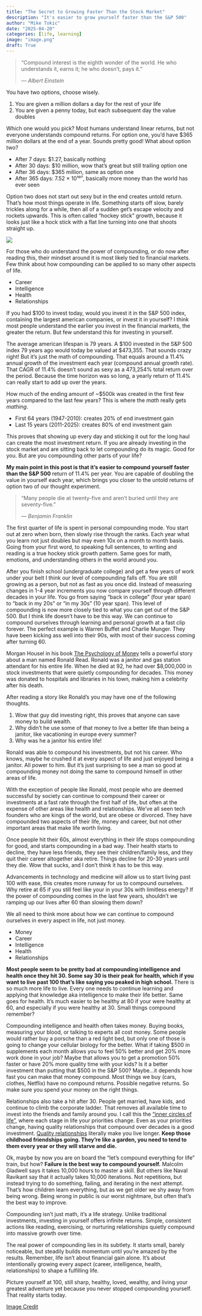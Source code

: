 ```yaml
---
title: "The Secret to Growing Faster Than the Stock Market"
description: "It's easier to grow yourself faster than the S&P 500"
author: "Mike Tokic"
date: "2025-04-20"
categories: [life, learning]
image: "image.png"
draft: True
---
```


> “Compound interest is the eighth wonder of the world. He who understands it, earns it; he who doesn't, pays it.”
>
> — *Albert Einstein*

You have two options, choose wisely. 

1. You are given a million dollars a day for the rest of your life
2. You are given a penny today, but each subsequent day the value doubles

Which one would you pick? Most humans understand linear returns, but not everyone understands compound returns. For option one, you'd have $365 million dollars at the end of a year. Sounds pretty good! What about option two? 

- After 7 days: $1.27, basically nothing
- After 30 days: $10 million, wow that's great but still trailing option one
- After 36 days: $365 million, same as option one 
- After 365 days: 7.52 × 10¹⁰⁷, basically more money than the world has ever seen

Option two does not start out sexy but in the end creates untold return. That's how most things operate in life. Something starts off slow, barely trickles along for a while, then all of a sudden get's escape velocity and rockets upwards. This is often called "hockey stick" growth, because it looks just like a hock stick with a flat line turning into one that shoots straight up. 

![](./chart1.png)

For those who do understand the power of compounding, or do now after reading this, their mindset around it is most likely tied to financial markets. Few think about how compounding can be applied to so many other aspects of life. 

- Career 
- Intelligence
- Health
- Relationships 

If you had $100 to invest today, would you invest it in the S&P 500 index, containing the largest american companies, or invest it in yourself? I think most people understand the earlier you invest in the financial markets, the greater the return. But few understand this for investing in yourself. 

The average american lifespan is 79 years. A $100 invested in the S&P 500 index 79 years ago would today be valued at $473,355. That sounds crazy right! But it's just the math of compounding. That equals around a 11.4% annual growth of the investment each year (compound annual growth rate). That CAGR of 11.4% doesn't sound as sexy as a 473,254% total return over the period. Because the time horizon was so long, a yearly return of 11.4% can really start to add up over the years. 

How much of the ending amount of ~$500k was created in the first few years compared to the last few years? This is where the *math* really gets *mathing*. 

- First 64 years (1947-2010): creates 20% of end investment gain
- Last 15 years (2011-2025): creates 80% of end investment gain 

This proves that showing up every day and sticking it out for the long haul can create the most investment return. If you are already investing in the stock market and are sitting back to let compounding do its magic. Good for you. But are you compounding other parts of your life? 

**My main point in this post is that it's easier to compound yourself faster than the S&P 500** return of 11.4% per year. You are capable of doubling the value in yourself each year, which brings you closer to the untold returns of option two of our thought experiment.  

> "Many people die at twenty-five and aren't buried until they are seventy-five."
>
> — *Benjamin Franklin*

The first quarter of life is spent in personal compounding mode. You start out at zero when born, then slowly rise through the ranks. Each year what you learn not just doubles but may even 10x on a month to month basis. Going from your first word, to speaking full sentences, to writing and reading is a true hockey stick growth pattern. Same goes for math, emotions, and understanding others in the world around you.

After you finish school (undergraduate college) and get a few years of work under your belt I think our level of compounding falls off. You are still growing as a person, but not as fast as you once did. Instead of measuring changes in 1-4 year increments you now compare yourself through different decades in your life. You go from saying "back in college" (four year span) to "back in my 20s" or "in my 30s" (10 year span). This level of compounding is now more closely tied to what you can get out of the S&P 500. But I think life doesn't have to be this way. We can continue to compound ourselves through learning and personal growth at a fast clip forever. The perfect example is Warren Buffet and Charlie Munger. They have been kicking ass well into their 90s, with most of their success coming after turning 60. 

Morgan Housel in his book [The Psychology of Money](https://a.co/d/iKWJfEd) tells a powerful story about a man named Ronald Read. Ronald was a janitor and gas station attendant for his entire life. When he died at 92, he had over $8,000,000 in stock investments that were quietly compounding for decades. This money was donated to hospitals and libraries in his town, making him a celebrity after his death. 

After reading a story like Ronald's you may have one of the following thoughts. 

1. Wow that guy did investing right, this proves that anyone can save money to build wealth.
2. Why didn't he use some of that money to live a better life than being a janitor, like vacationing in europe every summer?
3. Why was he a janitor his entire life! 

Ronald was able to compound his investments, but not his career. Who knows, maybe he crushed it at every aspect of life and just enjoyed being a janitor. All power to him. But it's just surprising to see a man so good at compounding money not doing the same to compound himself in other areas of life. 

With the exception of people like Ronald, most people who are deemed successful by society can continue to compound their career or investments at a fast rate through the first half of life, but often at the expense of other areas like health and relationships. We've all seen tech founders who are kings of the world, but are obese or divorced. They have compounded two aspects of their life, money and career, but not other important areas that make life worth living. 

Once people hit their 60s, almost everything in their life stops compounding for good, and starts compounding in a bad way. Their health starts to decline, they have less friends, they see their children/family less, and they quit their career altogether aka retire. Things decline for 20-30 years until they die. Wow that sucks, and I don't think it has to be this way. 

Advancements in technology and medicine will allow us to start living past 100 with ease, this creates more runway for us to compound ourselves. Why retire at 65 if you still feel like your in your 30s with limitless energy? If the power of compounding comes in the last few years, shouldn't we ramping up our lives after 60 than slowing them down? 

We all need to think more about how we can continue to compound ourselves in every aspect in life, not just money. 

- Money
- Career 
- Intelligence
- Health
- Relationships

**Most people seem to be pretty bad at compounding intelligence and health once they hit 30. Some say 30 is their peak for health, which if you want to live past 100 that's like saying you peaked in high school.** There is so much more life to live. Every one needs to continue learning and applying that knowledge aka intelligence to make their life better. Same goes for health. It's much easier to be healthy at 80 if your were healthy at 60, and especially if you were healthy at 30. Small things compound remember? 

Compounding intelligence and health often takes money. Buying books, measuring your blood, or talking to experts all cost money. Some people would rather buy a porsche than a red light bed, but only one of those is going to change your cellular biology for the better. What if taking $500 in supplements each month allows you to feel 50% better and get 20% more work done in your job? Maybe that allows you to get a promotion 50% faster or have 20% more quality time with your kids? Is it a better investment than putting that $500 in the S&P 500? Maybe...it depends how fast you can make that money compound. Most things we buy (cars, clothes, Netflix) have no compound returns. Possible negative returns. So make sure you spend your money on the right things. 

Relationships also take a hit after 30. People get married, have kids, and continue to climb the corporate ladder. That removes all available time to invest into the friends and family around you. I call this the ["inner circles of life"](https://mftokic.github.io/posts/2024-06-28-life-circles/), where each stage in life your priorities change. Even as your priorities change, having quality relationships that compound over decades is a good investment. [Quality relationships](https://news.harvard.edu/gazette/story/2017/04/over-nearly-80-years-harvard-study-has-been-showing-how-to-live-a-healthy-and-happy-life/) literally make you live longer. **Keep those childhood friendships going. They're like a garden, you need to tend to them every year or they will starve and die.** 

Ok, maybe by now you are on board the "let's compound everything for life" train, but how? **Failure is the best way to compound yourself.** Malcolm Gladwell says it takes 10,000 hours to master a skill. But others like Naval Ravikant say that it actually takes 10,000 iterations. Not repetitions, but instead trying to do something, failing, and iterating in the next attempt. That's how children learn everything, but as we get older we shy away from being wrong. Being wrong in public is our worst nightmare, but often that's the best way to improve. 

Compounding isn't just math, it's a life strategy. Unlike traditional investments, investing in yourself offers infinite returns. Simple, consistent actions like reading, exercising, or nurturing relationships quietly compound into massive growth over time.

The real power of compounding lies in its subtlety. It starts small, barely noticeable, but steadily builds momentum until you're amazed by the results. Remember, life isn't about financial gain alone. It's about intentionally growing every aspect (career, intelligence, health, relationships) to shape a fulfilling life.

Picture yourself at 100, still sharp, healthy, loved, wealthy, and living your greatest adventure yet because you never stopped compounding yourself. That reality starts today.

[Image Credit](https://2.bp.blogspot.com/-cDUWGJmWhhg/UQvjq4ydg5I/AAAAAAAA6yM/-n_19_RKSrM/s1600/30_rock_finale_jacks_happiness_domination_chart.jpg)